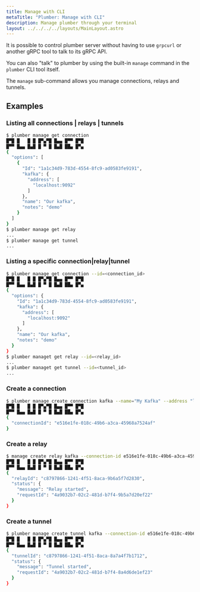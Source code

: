 ```yaml
---
title: Manage with CLI
metaTitle: "Plumber: Manage with CLI"
description: Manage plumber through your terminal
layout: ../../../../layouts/MainLayout.astro
---
```


It is possible to control plumber server without having to use `grpcurl` or another gRPC tool to talk to its gRPC API.

You can also "talk" to plumber by using the built-in `manage` command in the `plumber` CLI tool itself.

The `manage` sub-command allows you manage connections, relays and tunnels.

## Examples

### Listing all connections | relays | tunnels

```bash
$ plumber manage get connection
█▀█ █   █ █ █▀▄▀█ █▄▄ █▀▀ █▀█
█▀▀ █▄▄ █▄█ █ ▀ █ █▄█ ██▄ █▀▄
{
  "options": [
    {
      "Id": "1a1c34d9-783d-4554-8fc9-ad0583fe9191",
      "kafka": {
        "address": [
          "localhost:9092"
        ]
      },
      "name": "Our kafka",
      "notes": "demo"
    }
  ]
}
$ plumber manage get relay
...
$ plumber manage get tunnel
...
```

### Listing a specific connection|relay|tunnel

```bash
$ plumber manage get connection --id=<connection_id>
█▀█ █   █ █ █▀▄▀█ █▄▄ █▀▀ █▀█
█▀▀ █▄▄ █▄█ █ ▀ █ █▄█ ██▄ █▀▄
{
  "options": {
    "Id": "1a1c34d9-783d-4554-8fc9-ad0583fe9191",
    "kafka": {
      "address": [
        "localhost:9092"
      ]
    },
    "name": "Our kafka",
    "notes": "demo"
  }
}
$ plumber managet get relay --id=<relay_id>
...
$ plumber managet get tunnel --id=<tunnel_id>
...
```

### Create a connection

```bash
$ plumber manage create connection kafka --name="My Kafka" --address "localhost:9092"
█▀█ █   █ █ █▀▄▀█ █▄▄ █▀▀ █▀█
█▀▀ █▄▄ █▄█ █ ▀ █ █▄█ ██▄ █▀▄
{
  "connectionId": "e516e1fe-018c-49b6-a3ca-45968a7524af"
}
```

### Create a relay

```bash
$ manage create relay kafka --connection-id e516e1fe-018c-49b6-a3ca-45968a7524af --collection-token b31a7374-6c65-4123-75d1-b004870c0785 --topics foo
█▀█ █   █ █ █▀▄▀█ █▄▄ █▀▀ █▀█
█▀▀ █▄▄ █▄█ █ ▀ █ █▄█ ██▄ █▀▄
{
  "relayId": "c8797866-1241-4f51-8aca-9b6a5f7d2830",
  "status": {
    "message": "Relay started",
    "requestId": "4a9032b7-02c2-481d-b7f4-9b5a7d20ef22"
  }
}
```

### Create a tunnel

```bash
$ plumber manage create tunnel kafka --connection-id e516e1fe-018c-49b6-a3ca-45968a7524af --api-token batchsh_1545be39771f3a8ae2379d7eaaa0e20f601c8331bb3850dce6968bad6a91 --topics foo
█▀█ █   █ █ █▀▄▀█ █▄▄ █▀▀ █▀█
█▀▀ █▄▄ █▄█ █ ▀ █ █▄█ ██▄ █▀▄
{
  "tunnelId": "c8797866-1241-4f51-8aca-8a7a4f7b1712",
  "status": {
    "message": "Tunnel started",
    "requestId": "4a9032b7-02c2-481d-b7f4-8a4d6de1ef23"
  }
}
```
